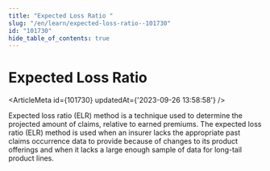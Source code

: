 ```yaml
---
title: "Expected Loss Ratio "
slug: "/en/learn/expected-loss-ratio--101730"
id: "101730"
hide_table_of_contents: true
---
```



# Expected Loss Ratio 

<ArticleMeta id={101730} updatedAt={'2023-09-26 13:58:58'} />
<div className='border-solid border-b border-t-0 my-4 border-[var(--ifm-color-gray-300)]' />

Expected loss ratio (ELR) method is a technique used to determine the projected amount of claims, relative to earned premiums. The expected loss ratio (ELR) method is used when an insurer lacks the appropriate past claims occurrence data to provide because of changes to its product offerings and when it lacks a large enough sample of data for long-tail product lines.
